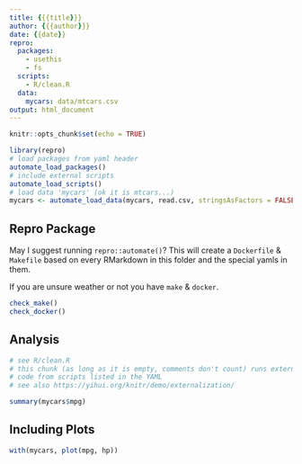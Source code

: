 ```yaml
---
title: {{{title}}}
author: {{{author}}}
date: {{date}}
repro:
  packages:
    - usethis
    - fs
  scripts:
    - R/clean.R
  data:
    mycars: data/mtcars.csv
output: html_document
---
```


```r
knitr::opts_chunk$set(echo = TRUE)

library(repro)
# load packages from yaml header
automate_load_packages()
# include external scripts
automate_load_scripts()
# load data 'mycars' (ok it is mtcars...)
mycars <- automate_load_data(mycars, read.csv, stringsAsFactors = FALSE)
```

## Repro Package

May I suggest running `repro::automate()`? This will create a `Dockerfile` & `Makefile` based on every RMarkdown in this folder and the special yamls in them.

If you are unsure weather or not you have `make` & `docker`.

```r
check_make()
check_docker()
```

## Analysis

```r
# see R/clean.R
# this chunk (as long as it is empty, comments don't count) runs external
# code from scripts listed in the YAML
# see also https://yihui.org/knitr/demo/externalization/
```

```r
summary(mycars$mpg)
```

## Including Plots

```r
with(mycars, plot(mpg, hp))
```
